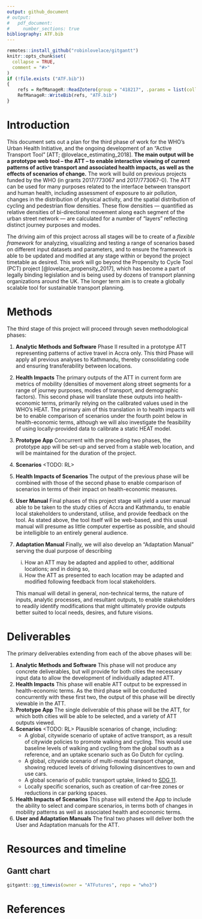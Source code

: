 ```yaml
---
output: github_document
# output:
#   pdf_document:
#     number_sections: true
bibliography: ATF.bib
---
```


<!-- README.md is generated from README.Rmd. Please edit that file -->

```r
remotes::install_github("robinlovelace/gitgantt")
knitr::opts_chunk$set(
  collapse = TRUE,
  comment = "#>"
)
if (!file.exists ("ATF.bib"))
{
    refs = RefManageR::ReadZotero(group = "418217", .params = list(collection = "TJEQMXJR", limit = 100))
    RefManageR::WriteBib(refs, "ATF.bib")
}
```

# Introduction

This document sets out a plan for the third phase of work for the WHO's Urban Health Initiative, and the ongoing development of an "Active Transport Tool" [ATT; @lovelace_estimating_2018].
**The main output will be a prototype web tool -- the ATT -- to enable interactive viewing of current patterns of active transport and associated health impacts, as well as the effects of scenarios of change.**
The work will build on previous projects funded by the WHO (in grants 2017/773067 and 2017/773067-0).
The ATT can be used for many purposes related to the interface between transport and human health, including assessment of exposure to air pollution, changes in the distribution of physical activity, and the spatial distribution of cycling and pedestrian flow densities.
These flow densities --- quantified as relative densities of bi-directional movement along each segment of the urban street network --- are calculated for a number of "layers" reflecting distinct journey purposes and modes.

The driving aim of this project across all stages will be to create of a *flexible framework* for analyzing, visualizing and testing a range of scenarios based on different input datasets and parameters, and to ensure the framework is able to be updated and modified at any stage within or beyond the project timetable as desired.
This work will go beyond the Propensity to Cycle Tool (PCT) project [@lovelace_propensity_2017], which has become a part of legally binding legislation and is being used by dozens of transport planning organizations around the UK.
The longer term aim is to create a globally scalable tool for sustainable transport planning.

# Methods

The third stage of this project will proceed through seven methodological phases:

1. **Analytic Methods and Software** Phase II resulted in a prototype ATT representing patterns of active travel in Accra only. 
   This third Phase will apply all previous analyses to Kathmandu, thereby consolidating code and ensuring transferability between locations.
2. **Health Impacts** The primary outputs of the ATT in current form are metrics of mobility (densities of movement along street segments for a range of journey purposes, modes of transport, and demographic factors).
   This second phase will translate these outputs into health-economic terms, primarily relying on the calibrated values used in the WHO's HEAT.
   The primary aim of this translation in to health impacts will be to enable comparison of scenarios under the fourth point below in health-economic terms, although we will also investigate the feasibility of using locally-provided data to calibrate a static HEAT model.
3. **Prototype App** Concurrent with the preceding two phases, the prototype app will be set-up and served from a stable web location, and will be maintained for the duration of the project.
4. **Scenarios** \<TODO: RL\>
5. **Health Impacts of Scenarios** The output of the previous phase will be combined with those of the second phase to enable comparison of scenarios in terms of their impact on health-economic measures.
6. **User Manual** Final phases of this project stage will yield a user manual able to be taken to the study cities of Accra and Kathmandu, to enable local stakeholders to understand, utilise, and provide feedback on the tool.
   As stated above, the tool itself will be web-based, and this usual manual will presume as little computer expertise as possible, and should be intelligible to an entirely general audience.
7. **Adaptation Manual** Finally, we will also develop an "Adaptation Manual" serving the dual purpose of describing

   (i) How an ATT may be adapted and applied to other, additional locations; and in doing so,
   (ii) How the ATT as presented to each location may be adapted and modified following feedback from local stakeholders.
   
   This manual will detail in general, non-technical terms, the nature of inputs, analytic processes, and resultant outputs, to enable stakeholders to readily identify modifications that might ultimately provide outputs better suited to local needs, desires, and future visions.



# Deliverables

The primary deliverables extending from each of the above phases will be:

1. **Analytic Methods and Software** This phase will not produce any concrete deliverables, but will provide for both cities the necessary input data to allow the development of individually adapted ATT.
2. **Health Impacts** This phase will enable ATT output to be expressed in health-economic terms.
   As the third phase will be conducted concurrently with these first two, the output of this phase will be directly viewable in the ATT.
3.  **Prototype App** The single deliverable of this phase will be the ATT, for which both cities will be able to be selected, and a variety of ATT outputs viewed. 
4.  **Scenarios** \<TODO: RL\> Plausible scenarios of change, including:
    - A global, citywide scenario of uptake of active transport, as a result of citywide policies to promote walking and cycling. This would use baseline levels of walking and cycling from the global south as a reference, and an uptake scenario such as Go Dutch for cycling.
    - A global, citywide scenario of multi-modal tranpsort change, showing reduced levels of driving following disincentives to own and use cars.
    - A global scenario of public transport uptake, linked to [SDG 11](https://sustainabledevelopment.un.org/sdg11).
    - Locally specific scenarios, such as creation of car-free zones or reductions in car parking spaces.
5. **Health Impacts of Scenarios** This phase will extend the App to include the ability to select and compare scenarios, in terms both of changes in mobility patterns as well as associated health and economic terms.
6. **User and Adaptation Manuals** The final two phases will deliver both the User and Adaptation manuals for the ATT.

# Resources and timeline


## Gantt chart

```r
gitgantt::gg_timevis(owner = "ATFutures", repo = "who3")
```

# References

